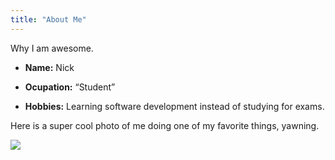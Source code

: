 ```yaml
---
title: "About Me"
---
```


Why I am awesome. 

- __Name:__ Nick

- __Ocupation:__ "Student"

- __Hobbies:__ Learning software development instead of studying for exams.

Here is a super cool photo of me doing one of my favorite things, yawning.

![](F:/figure.png)
